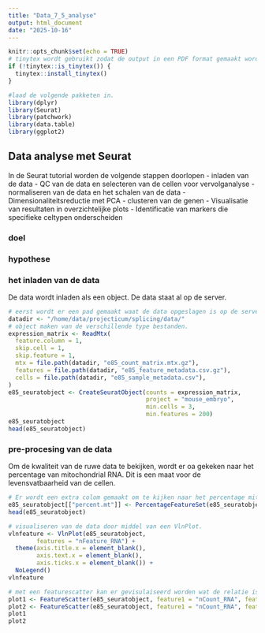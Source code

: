 ```yaml
---
title: "Data_7_5_analyse"
output: html_document
date: "2025-10-16"
---
```


```r
knitr::opts_chunk$set(echo = TRUE)
# tinytex wordt gebruikt zodat de output in een PDF format gemaakt wordt. Dit is makkelijker om in te leveren.
if (!tinytex::is_tinytex()) {
  tinytex::install_tinytex()
}
```



```r
#laad de volgende pakketen in. 
library(dplyr)
library(Seurat)
library(patchwork)
library(data.table)
library(ggplot2)
```
## Data analyse met Seurat

In de Seurat tutorial worden de volgende stappen doorlopen
- inladen van de data
- QC van de data en selecteren van de cellen voor vervolganalyse
- normaliseren van de data en het schalen van de data
- Dimensionaliteitsreductie met PCA
- clusteren van de genen
- Visualisatie van resultaten in overzichtelijke plots
- Identificatie van markers die specifieke celtypen onderscheiden

### doel


### hypothese


### het inladen van de data
De data wordt inladen als een object. De data staat al op de server. 

```R
# eerst wordt er een pad gemaakt waat de data opgeslagen is op de server.
datadir <- "/home/data/projecticum/splicing/data/"
# object maken van de verschillende type bestanden.
expression_matrix <- ReadMtx(
  feature.column = 1,
  skip.cell = 1,
  skip.feature = 1,
  mtx = file.path(datadir, "e85_count_matrix.mtx.gz"),
  features = file.path(datadir, "e85_feature_metadata.csv.gz"),
  cells = file.path(datadir, "e85_sample_metadata.csv"), 
)
e85_seuratobject <- CreateSeuratObject(counts = expression_matrix,
                                       project = "mouse_embryo",
                                       min.cells = 3,
                                       min.features = 200)
e85_seuratobject
head(e85_seuratobject)
```

### pre-procesing van de data
Om de kwaliteit van de ruwe data te bekijken, wordt er oa gekeken naar het percentage van mitochondrial RNA. Dit is een maat voor de levensvatbaarheid van de cellen. 

```r
# Er wordt een extra colom gemaakt om te kijken naar het percentage mitochondriaal RNA (mRNA). 
e85_seuratobject[["percent.mt"]] <- PercentageFeatureSet(e85_seuratobject, pattern = "^mt-")
head(e85_seuratobject)
```

```r
# visualiseren van de data door middel van een VlnPlot. 
vlnfeature <- VlnPlot(e85_seuratobject, 
        features = "nFeature_RNA") +
  theme(axis.title.x = element_blank(),
        axis.text.x = element_blank(),
        axis.ticks.x = element_blank()) + 
  NoLegend()
vlnfeature
```


```r
# met een featurescatter kan er gevisulaiseerd worden wat de relatie is tussen verschillende features.
plot1 <- FeatureScatter(e85_seuratobject, feature1 = "nCount_RNA", feature2 = "percent.mt")
plot2 <- FeatureScatter(e85_seuratobject, feature1 = "nCount_RNA", feature2 = "nFeature_RNA")
plot1
plot2
```
